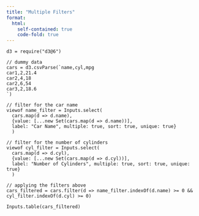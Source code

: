 ```yaml
---
title: "Multiple Filters"
format:
  html:
    self-contained: true
    code-fold: true
---
```


```ojs
d3 = require("d3@6")

// dummy data
cars = d3.csvParse(`name,cyl,mpg
car1,2,21.4
car2,4,18
car2,6,54
car3,2,18.6
`)

// filter for the car name
viewof name_filter = Inputs.select(
  cars.map(d => d.name),
  {value: [...new Set(cars.map(d => d.name))],
  label: "Car Name", multiple: true, sort: true, unique: true}
  )

// filter for the number of cylinders
viewof cyl_filter = Inputs.select(
  cars.map(d => d.cyl),
  {value: [...new Set(cars.map(d => d.cyl))],
  label: "Number of Cylinders", multiple: true, sort: true, unique: true}
  )

// applying the filters above
cars_filtered = cars.filter(d => name_filter.indexOf(d.name) >= 0 && cyl_filter.indexOf(d.cyl) >= 0)

Inputs.table(cars_filtered)

```
